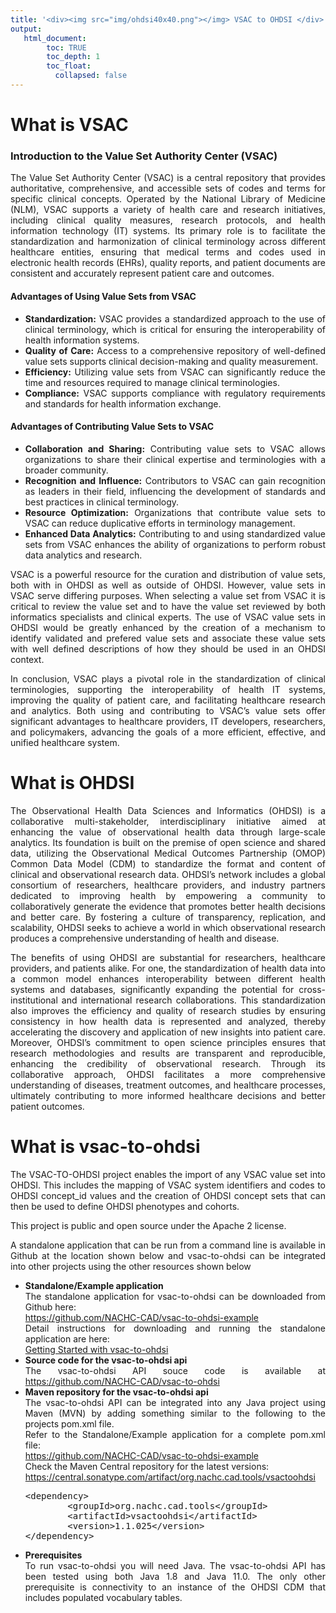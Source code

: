 ---
title: '<div><img src="img/ohdsi40x40.png"></img> VSAC to OHDSI </div>'
output:
   html_document:
        toc: TRUE
        toc_depth: 1
        toc_float:
          collapsed: false
---

<!-- 
*
* WHAT IS VSAC
*
* -->

# What is VSAC

### Introduction to the Value Set Authority Center (VSAC)

<div style="text-align: justify;">
The Value Set Authority Center (VSAC) is a central repository that provides authoritative, comprehensive, and accessible sets of codes and terms for specific clinical concepts. Operated by the National Library of Medicine (NLM), VSAC supports a variety of health care and research initiatives, including clinical quality measures, research protocols, and health information technology (IT) systems. Its primary role is to facilitate the standardization and harmonization of clinical terminology across different healthcare entities, ensuring that medical terms and codes used in electronic health records (EHRs), quality reports, and patient documents are consistent and accurately represent patient care and outcomes.

#### Advantages of Using Value Sets from VSAC

- **Standardization:** VSAC provides a standardized approach to the use of clinical terminology, which is critical for ensuring the interoperability of health information systems.
- **Quality of Care:** Access to a comprehensive repository of well-defined value sets supports clinical decision-making and quality measurement.
- **Efficiency:** Utilizing value sets from VSAC can significantly reduce the time and resources required to manage clinical terminologies.
- **Compliance:** VSAC supports compliance with regulatory requirements and standards for health information exchange.

#### Advantages of Contributing Value Sets to VSAC

- **Collaboration and Sharing:** Contributing value sets to VSAC allows organizations to share their clinical expertise and terminologies with a broader community.
- **Recognition and Influence:** Contributors to VSAC can gain recognition as leaders in their field, influencing the development of standards and best practices in clinical terminology.
- **Resource Optimization:** Organizations that contribute value sets to VSAC can reduce duplicative efforts in terminology management.
- **Enhanced Data Analytics:** Contributing to and using standardized value sets from VSAC enhances the ability of organizations to perform robust data analytics and research.

VSAC is a powerful resource for the curation and distribution of value sets, 
both with in OHDSI as well as outside of OHDSI. 
However, value sets in VSAC serve differing purposes. 
When selecting a value set from VSAC it is critical to review the value set 
and to have the value set reviewed by both informatics specialists and clinical experts. 
The use of VSAC value sets in OHDSI would be greatly enhanced 
by the creation of a mechanism to identify validated and prefered value sets 
and associate these value sets with well defined descriptions 
of how they should be used in an OHDSI context. 


In conclusion, VSAC plays a pivotal role in the standardization of clinical terminologies, supporting the interoperability of health IT systems, improving the quality of patient care, and facilitating healthcare research and analytics. Both using and contributing to VSAC's value sets offer significant advantages to healthcare providers, IT developers, researchers, and policymakers, advancing the goals of a more efficient, effective, and unified healthcare system.
</div>


<!-- 
*
* WHAT IS OHDSI
*
* -->

# What is OHDSI

<div style="text-align: justify;">
The Observational Health Data Sciences and Informatics (OHDSI) is a collaborative multi-stakeholder, interdisciplinary initiative aimed at enhancing the value of observational health data through large-scale analytics. Its foundation is built on the premise of open science and shared data, utilizing the Observational Medical Outcomes Partnership (OMOP) Common Data Model (CDM) to standardize the format and content of clinical and observational research data. OHDSI's network includes a global consortium of researchers, healthcare providers, and industry partners dedicated to improving health by empowering a community to collaboratively generate the evidence that promotes better health decisions and better care. By fostering a culture of transparency, replication, and scalability, OHDSI seeks to achieve a world in which observational research produces a comprehensive understanding of health and disease.

The benefits of using OHDSI are substantial for researchers, healthcare providers, and patients alike. For one, the standardization of health data into a common model enhances interoperability between different health systems and databases, significantly expanding the potential for cross-institutional and international research collaborations. This standardization also improves the efficiency and quality of research studies by ensuring consistency in how health data is represented and analyzed, thereby accelerating the discovery and application of new insights into patient care. Moreover, OHDSI's commitment to open science principles ensures that research methodologies and results are transparent and reproducible, enhancing the credibility of observational research. Through its collaborative approach, OHDSI facilitates a more comprehensive understanding of diseases, treatment outcomes, and healthcare processes, ultimately contributing to more informed healthcare decisions and better patient outcomes.
</div>

<!-- 
*
* WHAT IS VSAC-TO-OHDSI
*
* -->

# What is vsac-to-ohdsi

<div style="text-align: justify;">

The VSAC-TO-OHDSI project enables the import of any VSAC value set into OHDSI.  This includes the mapping of VSAC system identifiers and codes to OHDSI concept_id values and the creation of OHDSI concept sets that can then be used to define OHDSI phenotypes and cohorts.  

This project is public and open source under the Apache 2 license.  

A standalone application that can be run from a command line is available in Github at the location shown below 
and vsac-to-ohdsi can be integrated into other projects using the other resources shown below
<ul>
  <li>
    <b>Standalone/Example application</b><br/>
    The standalone application for vsac-to-ohdsi can be downloaded from Github here: <br/>
    <a href="https://github.com/NACHC-CAD/vsac-to-ohdsi-example">
      https://github.com/NACHC-CAD/vsac-to-ohdsi-example
    </a>
    <br/>
    Detail instructions for downloading and running the standalone application are here: <br/>
    <a href="./getting-started-vsac-to-ohdsi.html">Getting Started with vsac-to-ohdsi</a>
  </li>
  <li>
    <b>Source code for the vsac-to-ohdsi api</b>  
    The vsac-to-ohdsi API souce code is available at 
    <a href="https://github.com/NACHC-CAD/vsac-to-ohdsi">https://github.com/NACHC-CAD/vsac-to-ohdsi</a>
  </li>
  <li>
    <b>Maven repository for the vsac-to-ohdsi api</b>  
    The vsac-to-ohdsi API can be integrated into any Java project using Maven (MVN) 
    by adding something similar to the following to the projects pom.xml file. 
    <br/>
    Refer to the Standalone/Example application for a complete pom.xml file:<br/>
    <a href="https://github.com/NACHC-CAD/vsac-to-ohdsi-example">
      https://github.com/NACHC-CAD/vsac-to-ohdsi-example
    </a>
    <br/>
    Check the Maven Central repository
    for the latest versions:<br/>
    <a href="https://central.sonatype.com/artifact/org.nachc.cad.tools/vsactoohdsi">
      https://central.sonatype.com/artifact/org.nachc.cad.tools/vsactoohdsi
    </a> 
<pre class="pre-scrollable">
&lt;dependency&gt;
		&lt;groupId&gt;org.nachc.cad.tools&lt;/groupId&gt;
		&lt;artifactId&gt;vsactoohdsi&lt;/artifactId&gt;
		&lt;version&gt;1.1.025&lt;/version&gt;
&lt;/dependency&gt;
</pre>
</li>
  <li>
    <b>Prerequisites</b><br/>
    To run vsac-to-ohdsi you will need Java. 
    The vsac-to-ohdsi API has been tested using both Java 1.8 and Java 11.0. 
    The only other prerequisite is connectivity to an instance of the OHDSI CDM 
    that includes populated vocabulary tables. 
  </li>
</ul>

</div>

